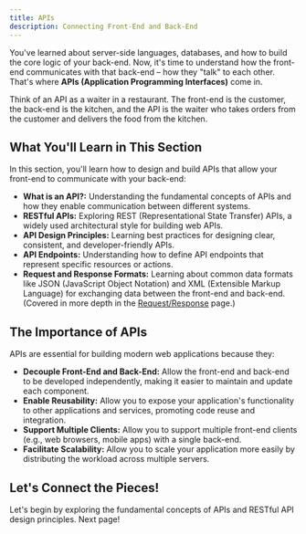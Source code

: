 ```yaml
---
title: APIs
description: Connecting Front-End and Back-End
---
```


You've learned about server-side languages, databases, and how to build the core logic of your back-end.
Now, it's time to understand how the front-end communicates with that back-end – how they "talk" to each other.
That's where **APIs (Application Programming Interfaces)** come in.

Think of an API as a waiter in a restaurant.
The front-end is the customer, the back-end is the kitchen, and the API is the waiter who takes orders from the customer and delivers the food from the kitchen.

## What You'll Learn in This Section

In this section, you'll learn how to design and build APIs that allow your front-end to communicate with your back-end:

- **What is an API?:** Understanding the fundamental concepts of APIs and how they enable communication between different systems.
- **RESTful APIs:** Exploring REST (Representational State Transfer) APIs, a widely used architectural style for building web APIs.
- **API Design Principles:** Learning best practices for designing clear, consistent, and developer-friendly APIs.
- **API Endpoints:** Understanding how to define API endpoints that represent specific resources or actions.
- **Request and Response Formats:** Learning about common data formats like JSON (JavaScript Object Notation) and XML (Extensible Markup Language) for exchanging data between the front-end and back-end.
  (Covered in more depth in the [Request/Response](../fundamentals/http) page.)

## The Importance of APIs

APIs are essential for building modern web applications because they:

- **Decouple Front-End and Back-End:** Allow the front-end and back-end to be developed independently, making it easier to maintain and update each component.
- **Enable Reusability:** Allow you to expose your application's functionality to other applications and services, promoting code reuse and integration.
- **Support Multiple Clients:** Allow you to support multiple front-end clients (e.g., web browsers, mobile apps) with a single back-end.
- **Facilitate Scalability:** Allow you to scale your application more easily by distributing the workload across multiple servers.

## Let's Connect the Pieces!

Let's begin by exploring the fundamental concepts of APIs and RESTful API design principles.
Next page!
